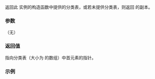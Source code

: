 {{cpp/locale/ctype_char/title|table}}
{{cpp/locale/ctype/navbar}}
{{dcl begin}}
{{dcl header | locale}}
{{dcl rev multi | until1=c++11
| dcl1=
const mask* table() const throw();
| dcl2=
const mask* table() const noexcept;
}}
{{dcl end}}

返回此 {{c|std::ctype&lt;char&gt;}} 实例的构造函数中提供的分类表，或若未提供分类表，则返回 {{lc|classic_table()}} 的副本。

===参数===
（无）

===返回值===
指向分类表（大小为 {{tt|std::ctype&lt;char&gt;::table_size}} 的数组）中首元素的指针。

===示例===
{{example}}

{{langlinks|en|ja}}